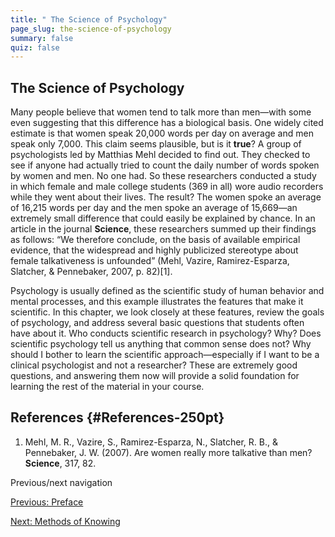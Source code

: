```yaml
---
title: " The Science of Psychology"
page_slug: the-science-of-psychology
summary: false
quiz: false
---
```

<section className="content-chunk" aria-labelledby="The-Science-of-Psychology-251pt" data-subsection-id="The-Science-of-Psychology-251pt" data-show-header="false">

<h2 className="sr-only" id="The-Science-of-Psychology-251pt">The Science of Psychology</h2>

Many people believe that women tend to talk more than men—with some even suggesting that this difference has a biological basis. One widely cited estimate is that women speak 20,000 words per day on average and men speak only 7,000. This claim seems plausible, but is it __true__? A group of psychologists led by Matthias Mehl decided to find out. They checked to see if anyone had actually tried to count the daily number of words spoken by women and men. No one had. So these researchers conducted a study in which female and male college students (369 in all) wore audio recorders while they went about their lives. The result? The women spoke an average of 16,215 words per day and the men spoke an average of 15,669—an extremely small difference that could easily be explained by chance. In an article in the journal __Science__, these researchers summed up their findings as follows: “We therefore conclude, on the basis of available empirical evidence, that the widespread and highly publicized stereotype about female talkativeness is unfounded” (Mehl, Vazire, Ramirez-Esparza, Slatcher, & Pennebaker, 2007, p. 82)\[1\]. 

Psychology is usually defined as the scientific study of human behavior and mental processes, and this example illustrates the features that make it scientific. In this chapter, we look closely at these features, review the goals of psychology, and address several basic questions that students often have about it. Who conducts scientific research in psychology? Why? Does scientific psychology tell us anything that common sense does not? Why should I bother to learn the scientific approach—especially if I want to be a clinical psychologist and not a researcher? These are extremely good questions, and answering them now will provide a solid foundation for learning the rest of the material in your course.

</section>

<section className="content-chunk" aria-labelledby="References-250pt" data-subsection-id="References-250pt" data-show-header="true">

## References \{#References-250pt}

1.  Mehl, M. R., Vazire, S., Ramirez-Esparza, N., Slatcher, R. B., & Pennebaker, J. W. (2007). Are women really more talkative than men? __Science__, 317, 82.

Previous/next navigation

[Previous: Preface](https://kpu.pressbooks.pub/psychmethods4e/front-matter/preface-4/ "Previous: Preface")

[Next: Methods of Knowing](https://kpu.pressbooks.pub/psychmethods4e/chapter/methods-of-knowing/ "Next: Methods of Knowing")

</section>

